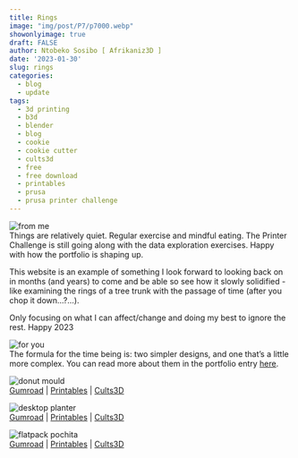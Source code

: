 ```yaml
---
title: Rings
image: "img/post/P7/p7000.webp"
showonlyimage: true
draft: FALSE
author: Ntobeko Sosibo [ Afrikaniz3D ]
date: '2023-01-30'
slug: rings
categories:
  - blog
  - update
tags:
  - 3d printing
  - b3d
  - blender
  - blog
  - cookie
  - cookie cutter
  - cults3d
  - free
  - free download
  - printables
  - prusa
  - prusa printer challenge
---
```


![from me][1]  
Things are relatively quiet. Regular exercise and mindful eating. The Printer Challenge is still going along with the data exploration exercises. Happy with how the portfolio is shaping up.

This website is an example of something I look forward to looking back on in months (and years) to come and be able so see how it slowly solidified - like examining the rings of a tree trunk with the passage of time (after you chop it down...?...). 

Only focusing on what I can affect/change and doing my best to ignore the rest.
Happy 2023

![for you][2]  
The formula for the time being is: two simpler designs, and one that's a little more complex. You can read more about them in the portfolio entry [here](https://afrikaniz3d.netlify.app/portfolio/3d-printing).

![donut mould][3]  
[Gumroad](https://afrikaniz3dza.gumroad.com/l/hkifn) | [Printables](https://www.printables.com/model/380384-donut-cookie-mould) | [Cults3D](https://cults3d.com/en/3d-model/home/donut-cookie-mould)

![desktop planter][4]  
[Gumroad](https://afrikaniz3dza.gumroad.com/l/tbwjj) | [Printables](https://www.printables.com/model/380364-desktop-planter) | [Cults3D](https://cults3d.com/en/3d-model/home/succulent-pot-afrikaniz3d)

![flatpack pochita][5]  
[Gumroad](https://afrikaniz3dza.gumroad.com/l/pztvnp) | [Printables](https://www.printables.com/model/380395-pochita-flatpack) | [Cults3D](https://cults3d.com/en/3d-model/art/pochita-flatpack)



[1]: /img/post/P7/p7001.jpg
[2]: /img/post/P7/p7002.jpg
[3]: /img/post/P7/p7003.jpg
[4]: /img/post/P7/p7004.jpg
[5]: /img/post/P7/p7005.jpg